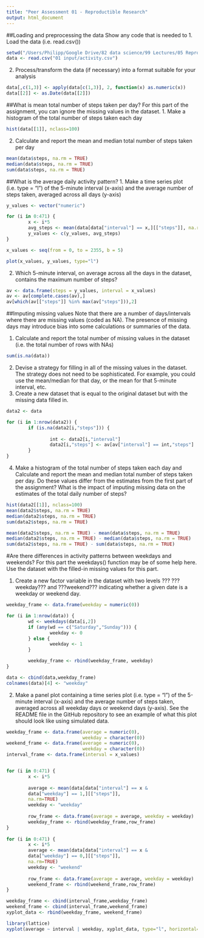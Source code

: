 ```yaml
---
title: "Peer Assessment 01 - Reproductible Research"
output: html_document
---
```


##Loading and preprocessing the data
Show any code that is needed to
1. Load the data (i.e. read.csv())
```r
setwd("/Users/Philipp/Google Drive/82 data science/99 Lectures/05 Reproductible Research/01 quizzes and projects/peer assessment 01")
data <- read.csv("01 input/activity.csv")
```

2. Process/transform the data (if necessary) into a format suitable for your analysis
```r
data[,c(1,3)] <- apply(data[c(1,3)], 2, function(x) as.numeric(x))
data[[2]] <- as.Date(data[[2]])
```

##What is mean total number of steps taken per day?
For this part of the assignment, you can ignore the missing values in the dataset.
1. Make a histogram of the total number of steps taken each day
```r
hist(data[[1]], nclass=100)
```

2. Calculate and report the mean and median total number of steps taken per day
```r
mean(data$steps, na.rm = TRUE)
median(data$steps, na.rm = TRUE)
sum(data$steps, na.rm = TRUE)
```

##What is the average daily activity pattern?
1. Make a time series plot (i.e. type = "l") of the 5-minute interval (x-axis) and the average number of steps taken, averaged across all days (y-axis)
```r
y_values <- vector("numeric")

for (i in 0:471) {
        x <- i*5
        avg_steps <- mean(data[data["interval"] == x,][["steps"]], na.rm=TRUE)
        y_values <- c(y_values, avg_steps)
}

x_values <- seq(from = 0, to = 2355, b = 5)

plot(x_values, y_values, type="l")
```

2. Which 5-minute interval, on average across all the days in the dataset, contains the maximum number of steps?
```r
av <- data.frame(steps = y_values, interval = x_values)
av <- av[complete.cases(av),]        
av[which(av[["steps"]] %in% max(av["steps"])),2]
```

##Imputing missing values
Note that there are a number of days/intervals where there are missing values (coded as NA). The presence of missing days may introduce bias into some calculations or summaries of the data.

1. Calculate and report the total number of missing values in the dataset (i.e. the total number of rows with NAs)
```r
sum(is.na(data))
```

2. Devise a strategy for filling in all of the missing values in the dataset. The strategy does not need to be sophisticated. For example, you could use the mean/median for that day, or the mean for that 5-minute interval, etc.
3. Create a new dataset that is equal to the original dataset but with the missing data filled in.
```r
data2 <- data

for (i in 1:nrow(data2)) {
        if (is.na(data2[i,"steps"])) {
                
                int <- data2[i,"interval"]
                data2[i,"steps"] <- av[av["interval"] == int,"steps"]
        }
}
```

4. Make a histogram of the total number of steps taken each day and Calculate and report the mean and median total number of steps taken per day. Do these values differ from the estimates from the first part of the assignment? What is the impact of imputing missing data on the estimates of the total daily number of steps?
```r
hist(data2[[1]], nclass=100)
mean(data2$steps, na.rm = TRUE)
median(data2$steps, na.rm = TRUE)
sum(data2$steps, na.rm = TRUE)
```

```r
mean(data2$steps, na.rm = TRUE) - mean(data$steps, na.rm = TRUE)
median(data2$steps, na.rm = TRUE) - median(data$steps, na.rm = TRUE)
sum(data2$steps, na.rm = TRUE) - sum(data$steps, na.rm = TRUE)
```


#Are there differences in activity patterns between weekdays and weekends?
For this part the weekdays() function may be of some help here. Use the dataset with the filled-in missing values for this part.

1. Create a new factor variable in the dataset with two levels ??? ???weekday??? and ???weekend??? indicating whether a given date is a weekday or weekend day.
```r
weekday_frame <- data.frame(weekday = numeric(0))

for (i in 1:nrow(data)) {
        wd <- weekdays(data[i,2])
        if (any(wd == c("Saturday","Sunday"))) {
                weekday <- 0
        } else {
                weekday <- 1
        }

        weekday_frame <- rbind(weekday_frame, weekday)
}

data <- cbind(data,weekday_frame)
colnames(data)[4] <- "weekday"
```

2. Make a panel plot containing a time series plot (i.e. type = "l") of the 5-minute interval (x-axis) and the average number of steps taken, averaged across all weekday days or weekend days (y-axis). See the README file in the GitHub repository to see an example of what this plot should look like using simulated data.

```r
weekday_frame <- data.frame(average = numeric(0),
                            weekday = character(0))
weekend_frame <- data.frame(average = numeric(0),
                            weekday = character(0))
interval_frame <- data.frame(interval = x_values)


for (i in 0:471) {
        x <- i*5
        
        average <- mean(data[data["interval"] == x & 
        data["weekday"] == 1,][["steps"]], 
        na.rm=TRUE)
        weekday <- "weekday"
        
        row_frame <- data.frame(average = average, weekday = weekday)
        weekday_frame <- rbind(weekday_frame,row_frame)
}
       
for (i in 0:471) {
        x <- i*5
        average <- mean(data[data["interval"] == x & 
        data["weekday"] == 0,][["steps"]], 
        na.rm=TRUE)
        weekday <- "weekend"
        
        row_frame <- data.frame(average = average, weekday = weekday)
        weekend_frame <- rbind(weekend_frame,row_frame)
}

weekday_frame <- cbind(interval_frame,weekday_frame)
weekend_frame <- cbind(interval_frame,weekend_frame)
xyplot_data <- rbind(weekday_frame, weekend_frame)

library(lattice)
xyplot(average ~ interval | weekday, xyplot_data, type="l", horizontal=TRUE, layout=c(1,2))
```
